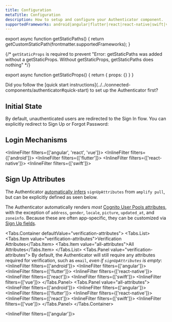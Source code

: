 ```yaml
---
title: Configuration
metaTitle: Configuration
description: How to setup and configure your Authenticator component.
supportedFrameworks: android|angular|flutter|react|react-native|swift|vue
---
```



export async function getStaticPaths() {
  return getCustomStaticPath(frontmatter.supportedFrameworks);
}

{/*  `getStaticProps` is required to prevent "Error: getStaticPaths was added without a getStaticProps. Without getStaticProps, getStaticPaths does nothing" */}

export async function getStaticProps() {
  return { props: {} }
}

<Alert role="none" heading="Wait!">
  Did you follow the [quick start instructions](../../connected-components/authenticator#quick-start) to set up the Authenticator first?
</Alert>

## Initial State

By default, unauthenticated users are redirected to the Sign In flow. You can explicitly redirect to Sign Up or Forgot Password:

<InitialStateTabs />

## Login Mechanisms

<InlineFilter filters={['angular', 'react', 'vue']}>
  <LoginWeb />
</InlineFilter>
<InlineFilter filters={['android']}>
  <LoginAndroid />
</InlineFilter>
<InlineFilter filters={['flutter']}>
  <LoginFlutter />
</InlineFilter>
<InlineFilter filters={['react-native']}>
  <LoginReactNative />
</InlineFilter>
<InlineFilter filters={['swift']}>
  <LoginSwift />
</InlineFilter>

## Sign Up Attributes

<Alert role="none" heading="Zero Configuration">

The Authenticator [automatically infers](/connected-components/authenticator#step-1-configure-backend) `signUpAttributes` from `amplify pull`,
but can be explicitly defined as seen below.

</Alert>

The Authenticator automatically renders _most_ [Cognito User Pools attributes](https://docs.aws.amazon.com/cognito/latest/developerguide/user-pool-settings-attributes.html),
with the exception of `address`, `gender`, `locale`, `picture`, `updated_at`, and `zoneinfo`. Because these are often app-specific, they can be customized via [Sign Up fields](customization#sign-up-fields).

<Tabs.Container defaultValue="verification-attributes">
  <Tabs.List>
    <Tabs.Item value="verification-attributes">Verification Attributes</Tabs.Item>
    <Tabs.Item value="all-attributes">All Attributes</Tabs.Item>
  </Tabs.List>
  <Tabs.Panel value="verification-attributes">
    By default, the Authenticator will still require any attributes required for
    verification, such as `email`, _even if `signUpAttributes` is empty_:
    <InlineFilter filters={['android']}>
      <SignupAndroid />
    </InlineFilter>
    <InlineFilter filters={['angular']}>
      <SignupAngular />
      <SignupExampleWeb />
    </InlineFilter>
    <InlineFilter filters={['flutter']}>
      <SignupFlutter />
      <SignupExampleFlutter />
    </InlineFilter>
    <InlineFilter filters={['react-native']}>
      <SignupReactNative />
    </InlineFilter>
    <InlineFilter filters={['react']}>
      <SignupReact />
      <SignupExampleWeb />
    </InlineFilter>
    <InlineFilter filters={['swift']}>
      <SignupSwift />
    </InlineFilter>
    <InlineFilter filters={['vue']}>
      <SignupVue />
      <SignupExampleWeb />
    </InlineFilter>
  </Tabs.Panel>
  <Tabs.Panel value="all-attributes">
    <InlineFilter filters={['android']}>
      <SignupAllAndroid />
    </InlineFilter>
    <InlineFilter filters={['angular']}>
      <SignupAllAngular />
      <SignupAllExampleWeb />
    </InlineFilter>
    <InlineFilter filters={['flutter']}>
      <SignupAllFlutter />
      <SignupAllExampleFlutter />
    </InlineFilter>
    <InlineFilter filters={['react-native']}>
      <SignupAllReactNative />
    </InlineFilter>
    <InlineFilter filters={['react']}>
      <SignupAllReact />
      <SignupAllExampleWeb />
    </InlineFilter>
    <InlineFilter filters={['swift']}>
      <SignupAllSwift />
    </InlineFilter>
    <InlineFilter filters={['vue']}>
      <SignupAllVue />
      <SignupAllExampleWeb />
    </InlineFilter>
  </Tabs.Panel>
</Tabs.Container>

<InlineFilter filters={['angular']}>
  <SocialProviderWeb />

  <VariationWeb />

  <HideSignupWeb />
</InlineFilter>
<InlineFilter filters={['flutter']}>
  <SocialProviderFlutter />
</InlineFilter>
<InlineFilter filters={['react-native']}>
  <SocialProviderReactNative />

  <HideSignupReactNative />
</InlineFilter>
<InlineFilter filters={['react']}>
  <SocialProviderWeb />

  <VariationWeb />

  <HideSignupWeb />
</InlineFilter>
<InlineFilter filters={['swift']}>
  <HideSignupSwift />

  <TotpSwift />
</InlineFilter>
<InlineFilter filters={['vue']}>
  <SocialProviderWeb />

  <VariationWeb />

  <HideSignupWeb />
</InlineFilter>
